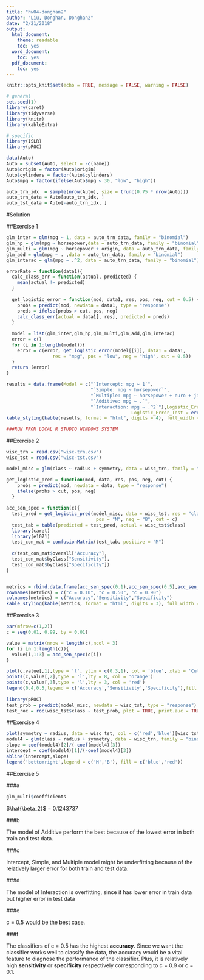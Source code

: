 ---
title: "hw04-donghan2"
author: "Liu, Donghan, Donghan2"
date: "2/21/2018"
output:
  html_document:
    theme: readable
    toc: yes
  word_document:
    toc: yes
  pdf_document:
    toc: yes
---

```{r setup, include=FALSE}
knitr::opts_knit$set(echo = TRUE, message = FALSE, warning = FALSE)
```


```{r,message = FALSE, warning = FALSE}
# general
set.seed(1)
library(caret)
library(tidyverse)
library(knitr)
library(kableExtra)

# specific
library(ISLR)
library(pROC)
```

```{r}
data(Auto)
Auto = subset(Auto, select = -c(name))
Auto$origin = factor(Auto$origin)
Auto$cylinders = factor(Auto$cylinders)
Auto$mpg = factor(ifelse(Auto$mpg < 30, "low", "high"))
```

```{r}
auto_trn_idx  = sample(nrow(Auto), size = trunc(0.75 * nrow(Auto)))
auto_trn_data = Auto[auto_trn_idx, ]
auto_tst_data = Auto[-auto_trn_idx, ]
```


#Solution

##Exercise 1

```{r,message = FALSE, warning = FALSE}
glm_inter = glm(mpg ~ 1, data = auto_trn_data, family = "binomial")
glm_hp = glm(mpg ~ horsepower,data = auto_trn_data, family = "binomial")
glm_multi = glm(mpg ~ horsepower + origin, data = auto_trn_data, family = "binomial")
glm_add = glm(mpg ~ . ,data = auto_trn_data, family = "binomial")
glm_interac = glm(mpg ~ .^2, data = auto_trn_data, family = "binomial")
```

```{r,message = FALSE, warning = FALSE}
errorRate = function(data1){  
  calc_class_err = function(actual, predicted) {
    mean(actual != predicted)
  }
  
  get_logistic_error = function(mod, data1, res, pos, neg, cut = 0.5) {
    probs = predict(mod, newdata = data1, type = "response")
    preds = ifelse(probs > cut, pos, neg)
    calc_class_err(actual = data1[, res], predicted = preds)
  }
  
  model = list(glm_inter,glm_hp,glm_multi,glm_add,glm_interac)
  error = c()
  for (i in 1:length(model)){
    error = c(error, get_logistic_error(model[[i]], data1 = data1, 
                 res = "mpg", pos = "low", neg = "high", cut = 0.5))
  }
  return (error)
}

results = data.frame(Model = c("`Intercept: mpg ~ 1`",
                               "`Simple: mpg ~ horsepower`",
                               "`Multiple: mpg ~ horsepower + euro + japan`",
                               "`Additive: mpg ~ .`",
                               "`Interaction: mpg ~ .^2`"),Logistic_Error_Train = errorRate(auto_trn_data), 
                                              Logistic_Error_Test = errorRate(auto_tst_data))
kable_styling(kable(results, format = "html", digits = 4), full_width = FALSE)

###RUN FROM LOCAL R STUDIO WINDOWS SYSTEM
```

##Exercise 2

```{r}
wisc_trn = read.csv("wisc-trn.csv")
wisc_tst = read.csv("wisc-tst.csv")
```

```{r}
model_misc = glm(class ~ radius + symmetry, data = wisc_trn, family = "binomial")

get_logistic_pred = function(mod, data, res, pos, neg, cut) {
    probs = predict(mod, newdata = data, type = "response")
    ifelse(probs > cut, pos, neg)
  }
  
acc_sen_spec = function(c){
  test_pred = get_logistic_pred(model_misc, data = wisc_tst, res = "class", 
                                 pos = "M", neg = "B", cut = c)
  test_tab = table(predicted = test_pred, actual = wisc_tst$class)
  library(caret)
  library(e1071)
  test_con_mat = confusionMatrix(test_tab, positive = "M")
  
  c(test_con_mat$overall["Accuracy"], 
  test_con_mat$byClass["Sensitivity"], 
  test_con_mat$byClass["Specificity"])
}


metrics = rbind.data.frame(acc_sen_spec(0.1),acc_sen_spec(0.5),acc_sen_spec(0.9))
rownames(metrics) = c("c = 0.10", "c = 0.50", "c = 0.90")
colnames(metrics) = c("Accuracy","Sensitivity","Specificity")
kable_styling(kable(metrics, format = "html", digits = 3), full_width = FALSE)
```


##Exercise 3

```{r}
par(mfrow=c(1,2))
c = seq(0.01, 0.99, by = 0.01)

value = matrix(nrow = length(c),ncol = 3)
for (i in 1:length(c)){
  value[i,1:3] = acc_sen_spec(c[i])
}

plot(c,value[,1],type = 'l', ylim = c(0.3,1), col = 'blue', xlab = 'Cut-off Value',ylab = 'Test Rate', main = 'Test Rate vs Cut-off Value')
points(c,value[,2],type = 'l',lty = 8, col = 'orange')
points(c,value[,3],type = 'l',lty = 3, col = 'red')
legend(0.4,0.5,legend = c('Accuracy','Sensitivity','Specificity'),fill = c('blue','orange','red'),lty = c(1,8,3),cex=0.7)
  
library(pROC)
test_prob = predict(model_misc, newdata = wisc_tst, type = "response")
test_roc = roc(wisc_tst$class ~ test_prob, plot = TRUE, print.auc = TRUE, main = 'ROC')
```


##Exercise 4

```{r}
plot(symmetry ~ radius, data = wisc_tst, col = c('red','blue')[wisc_tst$class], main = "Symmetry vs Radius")
model4 = glm(class ~ radius + symmetry, data = wisc_trn, family = "binomial")
slope = coef(model4)[2]/(-coef(model4)[3])
intercept = coef(model4)[1]/(-coef(model4)[3]) 
abline(intercept,slope)
legend('bottomright',legend = c('M','B'), fill = c('blue','red'))
```


##Exercise 5

###a

```{r}
glm_multi$coefficients
```

$\hat{\beta_2}$ = 0.1243737

###b

The model of Additive perform the best because of the lowest error in both train and test data.

###c

Intercept, Simple, and Multiple model might be underfitting because of the relatively larger error for both train and test data.

###d

The model of Interaction is overfitting, since it has lower error in train data but higher error in test data

###e

c = 0.5 would be the best case. 

###f

The classifiers of c = 0.5 has the highest **accuracy**. Since we want the classifier works well to classify the data, the accuracy would be a vital feature to diagnose the performance of the classifier. Plus, it is relatively high **sensitivity** or **specificity** respectively corresponding to c = 0.9 or c = 0.1.








